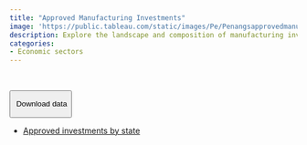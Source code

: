 ```yaml
---
title: "Approved Manufacturing Investments"
image: 'https://public.tableau.com/static/images/Pe/Penangsapprovedmanufacturinginvestment/InvestmentbyState/1.png'
description: Explore the landscape and composition of manufacturing investment in Penang
categories: 
- Economic sectors
---
```


```{=html}
<script type='module' src='https://public.tableau.com/javascripts/api/tableau.embedding.3.latest.min.js'></script>
<tableau-viz id='tableau-viz' 
    src='https://public.tableau.com/views/Penangsapprovedmanufacturinginvestment/InvestmentbyState' 
    width='1000' height='851' toolbar='bottom' >
</tableau-viz>
```
</br>

::: {.btn-group role="group"}
<button type="button" class="btn btn-primary dropdown-toggle" data-bs-toggle="dropdown" aria-expanded="false">

<i class="bi bi-download"></i> Download data

</button>

<ul class="dropdown-menu">

<li><a class="dropdown-item" href="https://docs.google.com/spreadsheets/d/e/2PACX-1vThFULT3ww68TWNZT3sbjYUOqAdXsUZap64kfpCmpCpoOGY6EWHPdUrtTze1uSnIFVi20J1UtKoJX9J/pub?gid=0&single=true&output=csv">Approved investments by state</a></li>

</ul>
:::
